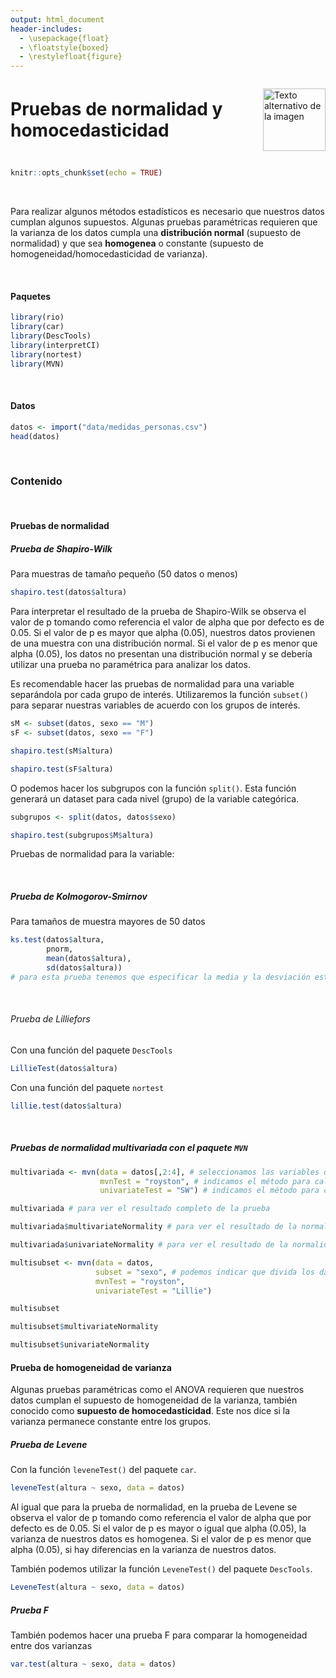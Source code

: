 ---
output: html_document
header-includes:
  - \usepackage{float}
  - \floatstyle{boxed}
  - \restylefloat{figure}
---

<div style="display:flex; align-items:center;">
  <h1 style="margin:0;">Pruebas de normalidad y homocedasticidad</h1>
  <img src="Imagenes/HNBI_LOGO1.jpeg" alt="Texto alternativo de la imagen" style="width:100px; margin-left:20px;">
</div>

```{r setup, include=FALSE}
knitr::opts_chunk$set(echo = TRUE)
```

<br>

Para realizar algunos métodos estadísticos es necesario que nuestros datos cumplan algunos supuestos. Algunas pruebas paramétricas requieren que la varianza de los datos cumpla una **distribución normal** (supuesto de normalidad) y que sea **homogenea** o constante  (supuesto de homogeneidad/homocedasticidad de varianza).

<br>

#### Paquetes

```{r, message=FALSE, warning=FALSE}
library(rio)
library(car)
library(DescTools)
library(interpretCI)
library(nortest)
library(MVN)
```

<br>

#### Datos

```{r}
datos <- import("data/medidas_personas.csv")
head(datos)
```

<br>

### Contenido{.tabset .tabset-pills}

<br>

#### Pruebas de normalidad

##### Prueba de Shapiro-Wilk

Para muestras de tamaño pequeño (50 datos o menos)

```{r}
shapiro.test(datos$altura)
```

Para interpretar el resultado de la prueba de Shapiro-Wilk se observa el valor de p tomando como referencia el valor de alpha que por defecto es de 0.05.
Si el valor de p es mayor que alpha (0.05), nuestros datos provienen de una muestra con una distribución normal. Si el valor de p es menor que alpha (0.05), los datos no presentan una distribución normal y se debería utilizar una prueba no paramétrica para analizar los datos.

Es recomendable hacer las pruebas de normalidad para una variable separándola por cada grupo de interés.
Utilizaremos la función `subset()` para separar nuestras variables de acuerdo con los grupos de interés.

```{r}
sM <- subset(datos, sexo == "M")
sF <- subset(datos, sexo == "F")
```

```{r}
shapiro.test(sM$altura)
```

```{r}
shapiro.test(sF$altura)
```

O podemos hacer los subgrupos con la función `split()`. Esta función generará un dataset para cada nivel (grupo) de la variable categórica.

```{r}
subgrupos <- split(datos, datos$sexo)
```

```{r}
shapiro.test(subgrupos$M$altura)
```


Pruebas de normalidad para la variable:

<br>

##### Prueba de Kolmogorov-Smirnov 

Para tamaños de muestra mayores de 50 datos

```{r, message=FALSE, warning=FALSE}
ks.test(datos$altura, 
        pnorm, 
        mean(datos$altura), 
        sd(datos$altura)) 
# para esta prueba tenemos que especificar la media y la desviación estándar de los datos, si no lo hacemos, retornará un valor de p erroneo.
```

<br>

###### Prueba de Lilliefors 

Con una función del paquete `DescTools`

```{r}
LillieTest(datos$altura)
```

Con una función del paquete `nortest`

```{r}
lillie.test(datos$altura)
```

<br>

##### Pruebas de normalidad multivariada con el paquete `MVN`

```{r}
multivariada <- mvn(data = datos[,2:4], # seleccionamos las variables de la tabla (columnas de la 2 a la 4)
                    mvnTest = "royston", # indicamos el método para calcular la normalidad multivariada
                    univariateTest = "SW") # indicamos el método para calcular la normalidad univariada

multivariada # para ver el resultado completo de la prueba

multivariada$multivariateNormality # para ver el resultado de la normalidad multivariada 

multivariada$univariateNormality # para ver el resultado de la normalidad univariada
```

```{r}
multisubset <- mvn(data = datos, 
                   subset = "sexo", # podemos indicar que divida los datos según los grupos de interés
                   mvnTest = "royston", 
                   univariateTest = "Lillie")

multisubset

multisubset$multivariateNormality

multisubset$univariateNormality
```



#### Prueba de homogeneidad de varianza

Algunas pruebas paramétricas como el ANOVA requieren que nuestros datos cumplan el supuesto de homogeneidad de la varianza, también conocido como **supuesto de homocedasticidad**. Este nos dice si la varianza permanece constante entre los grupos.

##### Prueba de Levene

Con la función `leveneTest()` del paquete `car`.

```{r, message=FALSE, warning=FALSE}
leveneTest(altura ~ sexo, data = datos)
```

Al igual que para la prueba de normalidad, en la prueba de Levene se observa el valor de p tomando como referencia el valor de alpha que por defecto es de 0.05.
Si el valor de p es mayor o igual que alpha (0.05), la varianza de nuestros datos es homogenea. Si el valor de p es menor que alpha (0.05), si hay diferencias en la varianza de nuestros datos.

También podemos utilizar la función `LeveneTest()` del paquete `DescTools`.

```{r, message=FALSE, warning=FALSE}
LeveneTest(altura ~ sexo, data = datos)
```

##### Prueba F

También podemos hacer una prueba F para comparar la homogeneidad entre dos varianzas

```{r}
var.test(altura ~ sexo, data = datos)
```


